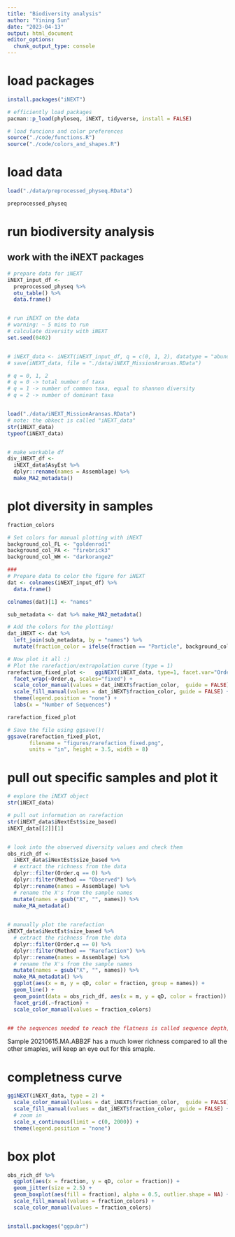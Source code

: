 ```yaml
---
title: "Biodiversity analysis"
author: "Yining Sun"
date: "2023-04-13"
output: html_document
editor_options: 
  chunk_output_type: console
---
```


# load packages
```r
install.packages("iNEXT")

# efficiently load packages
pacman::p_load(phyloseq, iNEXT, tidyverse, install = FALSE)

# load funcions and color preferences
source("./code/functions.R")
source("./code/colors_and_shapes.R")
```


# load data
```r
load("./data/preprocessed_physeq.RData")

preprocessed_physeq

```


# run biodiversity analysis
## work with the iNEXT packages
```r
# prepare data for iNEXT
iNEXT_input_df <-
  preprocessed_physeq %>%
  otu_table() %>%
  data.frame()


# run iNEXT on the data
# warning: ~ 5 mins to run
# calculate diversity with iNEXT
set.seed(0402)


# iNEXT_data <- iNEXT(iNEXT_input_df, q = c(0, 1, 2), datatype = "abundance")
# save(iNEXT_data, file = "./data/iNEXT_MissionAransas.RData")

# q = 0, 1, 2
# q = 0 -> total number of taxa
# q = 1 -> number of common taxa, equal to shannon diversity
# q = 2 -> number of dominant taxa


load("./data/iNEXT_MissionAransas.RData")
# note: the obkect is called "iNEXT_data"
str(iNEXT_data)
typeof(iNEXT_data)


# make workable df
div_iNEXT_df <-
  iNEXT_data$AsyEst %>%
  dplyr::rename(names = Assemblage) %>%
  make_MA2_metadata()
```


# plot diversity in samples
```r
fraction_colors

# Set colors for manual plotting with iNEXT
background_col_FL <- "goldenrod1"
background_col_PA <- "firebrick3"
background_col_WH <- "darkorange2"

###
# Prepare data to color the figure for iNEXT
dat <- colnames(iNEXT_input_df) %>%    
  data.frame() 

colnames(dat)[1] <- "names"     

sub_metadata <- dat %>% make_MA2_metadata()

# Add the colors for the plotting!
dat_iNEXT <- dat %>%      
  left_join(sub_metadata, by = "names") %>%    
  mutate(fraction_color = ifelse(fraction == "Particle", background_col_PA,                                  ifelse(fraction == "Free", background_col_FL,                                        background_col_WH)))

# Now plot it all :) 
# Plot the rarefaction/extrapolation curve (type = 1)
rarefaction_fixed_plot <-   ggiNEXT(iNEXT_data, type=1, facet.var="Order.q") +   
  facet_wrap(~Order.q, scales="fixed") +  
  scale_color_manual(values = dat_iNEXT$fraction_color,  guide = FALSE) +  
  scale_fill_manual(values = dat_iNEXT$fraction_color, guide = FALSE) +  
  theme(legend.position = "none") +   
  labs(x = "Number of Sequences")

rarefaction_fixed_plot

# Save the file using ggsave()! 
ggsave(rarefaction_fixed_plot,        
       filename = "figures/rarefaction_fixed.png",       
       units = "in", height = 3.5, width = 8)
```



# pull out specific samples and plot it
```r
# explore the iNEXT object
str(iNEXT_data)

# pull out information on rarefaction
str(iNEXT_data$iNextEst$size_based)
iNEXT_data[[2]][1]


# look into the observed diversity values and check them
obs_rich_df <-
  iNEXT_data$iNextEst$size_based %>%
  # extract the richness from the data
  dplyr::filter(Order.q == 0) %>%
  dplyr::filter(Method == "Observed") %>%
  dplyr::rename(names = Assemblage) %>%
  # rename the X's from the sample names
  mutate(names = gsub("X", "", names)) %>%
  make_MA_metadata()
 

# manually plot the rarefaction
iNEXT_data$iNextEst$size_based %>%
  # extract the richness from the data
  dplyr::filter(Order.q == 0) %>%
  dplyr::filter(Method == "Rarefaction") %>%
  dplyr::rename(names = Assemblage) %>%
  # rename the X's from the sample names
  mutate(names = gsub("X", "", names)) %>%
  make_MA_metadata() %>%
  ggplot(aes(x = m, y = qD, color = fraction, group = names)) + 
  geom_line() + 
  geom_point(data = obs_rich_df, aes(x = m, y = qD, color = fraction)) +
  facet_grid(.~fraction) +
  scale_color_manual(values = fraction_colors)


## the sequences needed to reach the flatness is called sequence depth, the smaller the sequence depth is, the fewer sequence the sample needed to flat


```
Sample 20210615.MA.ABB2F has a much lower richness compared to all the other smaples, will keep an eye out for this smaple.


# completness curve
```r

ggiNEXT(iNEXT_data, type = 2) + 
  scale_color_manual(values = dat_iNEXT$fraction_color,  guide = FALSE) +  
  scale_fill_manual(values = dat_iNEXT$fraction_color, guide = FALSE) +  
  # zoom in
  scale_x_continuous(limit = c(0, 2000)) +
  theme(legend.position = "none") 


```


# box plot
```r

obs_rich_df %>%
  ggplot(aes(x = fraction, y = qD, color = fraction)) +
  geom_jitter(size = 2.5) +
  geom_boxplot(aes(fill = fraction), alpha = 0.5, outlier.shape = NA) +
  scale_fill_manual(values = fraction_colors) +
  scale_color_manual(values = fraction_colors)


install.packages("ggpubr")
```




